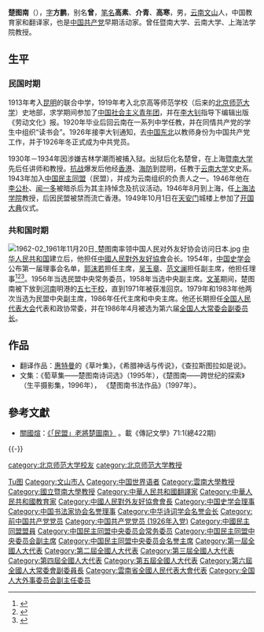 {{人物信息框
|姓名 = 楚图南
| job =政治活动家
| Sex =男
|图像 =楚圖南.jpg
|图像大小 =
|出生日期  = 1899年8月18日
|出生地 = {{QING}}[[云南省|云南省]][[文山县|文山县]]
| date of death = {{death date|1994|4|11}}
| place of death = {{PRC}}[[北京市|北京市]]
|种族 = [[彝族|彝族]]
|国籍 = {{PRC}}
|政党 = {{CCP}}（1926-1943年）<ref>{{Cite web|url=http://cpc.people.com.cn/GB/7302253.html|title=楚图南（１８９９—１９９４）|website=中国共产党新闻--中国共产党新闻网|access-date=2021-07-14|archive-date=2021-07-19|archive-url=https://web.archive.org/web/20210719050857/http://cpc.people.com.cn/GB/7302253.html|dead-url=no}}</ref><br />[[中国民主同盟|中国民主同盟]]（1943年后）
}}
'''楚图南'''（{{bd|1899年|8月18日|1994年|4月11日|catIdx=Chu Tunan}}），[[表字|字]]'''方鹏'''，别名'''曾'''，[[笔名|笔名]]'''高素'''、'''介青'''、'''高寒'''，男，[[云南|云南]][[文山县|文山]]人，中国教育家和翻译家，也是[[中国共产党|中国共产党]]早期活动家。曾任暨南大学、云南大学、上海法学院教授。

== 生平 ==
=== 民国时期 ===
{{unreferenced-section}}
1913年考入[[昆明|昆明]]的联合中学，1919年考入北京高等师范学校（后来的[[北京师范大学|北京师范大学]]）史地部，求学期间参加了[[中国社会主义青年团|中国社会主义青年团]]，并在[[李大钊|李大钊]]指导下编辑出版《劳动文化》报。1920年毕业后回云南在一系列中学任教，并在同情共产党的学生中组织“读书会”。1926年接李大钊通知，去[[中国东北|中国东北]]以教师身份为中国共产党工作，并于1926年冬正式成为中共党员。

1930年－1934年因涉嫌吉林学潮而被捕入狱。出狱后化名楚曾，在上海[[暨南大学|暨南大学]]先后任讲师和教授。[[抗战|抗战]]爆发后他经[[香港|香港]]、[[海防|海防]]到昆明，任教于[[云南大学|云南大学]]文史系。1943年加入[[中国民主同盟|中国民主同盟]]（民盟），并成为云南组织的负责人之一。1946年他在[[李公朴|李公朴]]、[[闻一多|闻一多]]被暗杀后为其主持悼念及抗议活动。1946年8月到上海，任[[上海法学院|上海法学院]]教授，后因民盟被禁而流亡香港。1949年10月1日在[[天安门|天安门]]城楼上参加了[[开国大典|开国大典]]仪式。

=== 共和国时期 ===
[[File:1962-02_1961年11月20日_楚图南率领中国人民对外友好协会访问日本.jpg|thumb]]
[[中华人民共和国|中华人民共和国]]建立后，他担任[[中國人民對外友好協會|中國人民對外友好協會]]会长。1954年，[[中国史学会|中国史学会]]公布第一届理事会名单，[[郭沫若|郭沫若]]担任主席，[[吴玉章|吴玉章]]、[[范文澜|范文澜]]担任副主席，他担任理事<ref>{{Cite book|title=观点 历史2004|last=[[钱蓉|钱蓉]]主编|publisher=福州：[[福建人民出版社|福建人民出版社]]|date=2005年6月|isbn=7-211-05020-9|pages=6}}</ref><ref>{{Cite book|title=邵循正先生百年诞辰纪念文集 续编|last=[[戴学稷|戴学稷]]，徐如编|date=2009年11月|pages=301}}</ref><ref>{{Cite book|title=1955人民手册|last=[[张蓬舟|张蓬舟]]，[[张仪郑|张仪郑]]编辑|publisher=大公报社|date=1955年1月|pages=417}}</ref>。1956年当选民盟中央常务委员，1958年当选中央副主席。[[文革|文革]]期间，楚图南被下放到[[河南|河南]]明港的[[五七干校|五七干校]]，直到1971年被获准回京。1979年和1983年他两次当选为民盟中央副主席，1986年任代主席和中央主席。他还长期担任[[全国人民代表大会|全国人民代表大会]]代表和政协常委，并在1986年4月被选为第六届[[全国人大常委会副委员长|全国人大常委会副委员长]]。

== 作品 ==
* 翻译作品：[[惠特曼|惠特曼]]的《草叶集》，《希腊神话与传说》，《查拉斯图拉如是说》。
* 文集：《萄草集——楚图南诗词选》（1995年），《楚图南——跨世纪的探索》（生平摄影集，1996年）， 《楚图南书法作品》（1997年）。

== 參考文獻 ==
{{Reflist}}
* [[關國煊|關國煊]]：[http://product.udpweb.com.tw/bio/viewer/90373758.pdf 《「民盟」老將楚圖南》] {{Wayback|url=http://product.udpweb.com.tw/bio/viewer/90373758.pdf |date=20210714012223 }}。載《傳記文學》71:1(總422期) 

{{-}}
{{start box}}
{{s-gov|prc}}
{{s-new}}
{{s-title|[[中央人民政府扫除文盲工作委员会|中央人民政府扫除文盲工作委员会]]主任委员|1952年11月－1954年11月}}
{{s-none|机构撤销}}
{{s-ppo}}
{{s-before|[[胡愈之|胡愈之]]（代理）}}
{{s-title|[[中國民主同盟中央委员会|中國民主同盟中央委员会]]主席|1986年－1987年}}
{{s-after|[[費孝通|費孝通]]}}
{{s-civ}}
{{s-new}}
{{s-title|[[中国人民对外文化协会|中国人民对外文化协会]]会长|1954年5月－1966年4月}}
{{s-after|[[楚图南|楚图南]]|[[中国人民对外文化友好协会|中国人民对外文化友好协会]]会长}}
{{s-before|[[楚图南|楚图南]]|[[中国人民对外文化协会|中国人民对外文化协会]]会长}}
{{s-title|[[中国人民对外文化友好协会|中国人民对外文化友好协会]]会长|1966年4月－1969年5月}}
{{s-after|[[王国权_(1911年)|王国权]]|[[中国人民对外友好协会|中国人民对外友好协会]]会长}}
{{end box}}

{{中央人民政府政务院}}
{{全国人大常委会副委员长}}
{{Yunnan topics}}
{{Navboxes
| title  = 楚图南在[[中国史学会|中国史学会]]的职务
| list1  =
{{中国史学会第一届理事会}}
}}
{{Navboxes 
| title  = 楚图南在[[中国民主同盟|中国民主同盟]]的职务
| list1  =
{{中国民主同盟第一届中央委员会}}
{{中国民主同盟第二届中央委员会}}
{{中国民主同盟第三届中央委员会}}
{{中国民主同盟第四届中央委员会}}
{{中国民主同盟第五届中央委员会}}
{{中国民主同盟第六届中央委员会}}
}}
{{Navboxes 
| title  = 楚图南在[[中国书法家协会|中国书法家协会]]的职务
| list1  =
{{中国书法家协会第一届理事会}}
{{中国书法家协会第二届理事会}}
}}
{{Navboxes 
| title  = 楚图南在[[中国文学艺术界联合会|中国文学艺术界联合会]]的职务
| list1  =
{{中国文学艺术界联合会第三届全国委员会}}
{{中国文学艺术界联合会第四届全国委员会}}
}}
{{Navboxes
| title  = 楚图南在[[中华诗词学会|中华诗词学会]]的职务
| list1  =
{{中华诗词学会第一届理事会}}
}}
{{Navboxes
| title  = 楚图南在[[中国人民对外友好协会|中国人民对外友好协会]]的职务
| list1  =
{{中国人民对外文化协会第一届全国理事会}}
{{中国人民对外文化协会第二届全国理事会}}
{{中国人民对外友好协会第三届全国理事会}}
}}

{{Authority control}}
{{DEFAULTSORT:Chu Tunan}}
[[Category:楚姓|Tu图]]
[[Category:文山市人|Category:文山市人]]
[[category:北京师范大学校友|category:北京师范大学校友]]
[[Category:中国世界语者|Category:中国世界语者]]
[[category:北京师范大学教授|category:北京师范大学教授]]
[[Category:雲南大學教授|Category:雲南大學教授]]
[[Category:國立暨南大學教授|Category:國立暨南大學教授]]
[[Category:中華人民共和國翻譯家|Category:中華人民共和國翻譯家]]
[[Category:中華人民共和國教育家|Category:中華人民共和國教育家]]
[[Category:中國人民對外友好協會會長|Category:中國人民對外友好協會會長]]
[[Category:中国史学会理事|Category:中国史学会理事]]
[[Category:中国书法家协会名誉理事|Category:中国书法家协会名誉理事]]
[[Category:中华诗词学会名誉会长|Category:中华诗词学会名誉会长]]
[[Category:前中国共产党党员|Category:前中国共产党党员]]
[[Category:中国共产党党员_(1926年入党)|Category:中国共产党党员 (1926年入党)]]
[[Category:中國民主同盟盟員|Category:中國民主同盟盟員]]
[[Category:中国民主同盟中央委员会常务委员|Category:中国民主同盟中央委员会常务委员]]
[[Category:中国民主同盟中央委员会副主席|Category:中国民主同盟中央委员会副主席]]
[[Category:中国民主同盟中央委员会名誉主席|Category:中国民主同盟中央委员会名誉主席]]
[[Category:第一屆全國人大代表|Category:第一屆全國人大代表]]
[[Category:第二屆全國人大代表|Category:第二屆全國人大代表]]
[[Category:第三屆全國人大代表|Category:第三屆全國人大代表]]
[[Category:第四屆全國人大代表|Category:第四屆全國人大代表]]
[[Category:第五屆全國人大代表|Category:第五屆全國人大代表]]
[[Category:第六屆全國人大常委會副委員長|Category:第六屆全國人大常委會副委員長]]
[[Category:雲南省全國人民代表大會代表|Category:雲南省全國人民代表大會代表]]
[[Category:全国人大外事委员会副主任委员|Category:全国人大外事委员会副主任委员]]